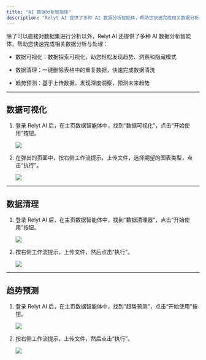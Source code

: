 ```yaml
---
title: "AI 数据分析智能体"
description: "Relyt AI 提供了多种 AI 数据分析智能体，帮助您快速完成相关数据分析与处理"
---
```


除了可以直接对数据集进行分析以外，Relyt AI 还提供了多种 AI 数据分析智能体，帮助您快速完成相关数据分析与处理：

- 数据可视化：数据探索可视化，助您轻松发现趋势、洞察和隐藏模式

- 数据清理：一键删除表格中的重复数据，快速完成数据清洗

- 趋势预测：基于上传数据，发现深度洞察，预测未来趋势


---

## 数据可视化

1. 登录 Relyt AI 后，在主页数据智能体中，找到“数据可视化”，点击“开始使用”按钮。

    <Frame>
     <img src="/user/img/data-visualization.png" style={{ borderRadius: '0.5rem' }} />
    </Frame>

2. 在弹出的页面中，按右侧工作流提示，上传文件，选择期望的图表类型，点击“执行”。
    
    <Frame>
     <img src="/user/img/run-visualization.png" style={{ borderRadius: '0.5rem' }} />
    </Frame>

---

## 数据清理

1. 登录 Relyt AI 后，在主页数据智能体中，找到“数据清理器”，点击“开始使用”按钮。

    <Frame>
     <img src="/user/img/trend-data-cleaner.png" style={{ borderRadius: '0.5rem' }} />
    </Frame>



2. 按右侧工作流提示，上传文件，然后点击“执行”。

    <Frame>
     <img src="/user/img/run-cleaning.png" style={{ borderRadius: '0.5rem' }} />
    </Frame>



---

## 趋势预测

1. 登录 Relyt AI 后，在主页数据智能体中，找到“趋势预测”，点击“开始使用”按钮。

    <Frame>
     <img src="/user/img/trend-forecasting.png" style={{ borderRadius: '0.5rem' }} />
    </Frame>

2. 按右侧工作流提示，上传文件，然后点击“执行”。


    <Frame>
     <img src="/user/img/run-forecasting.png" style={{ borderRadius: '0.5rem' }} />
    </Frame>
